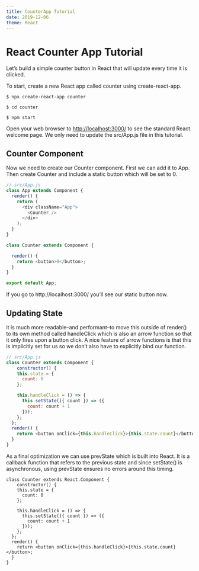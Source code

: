 ```yaml
---
title: CounterApp Tutorial
date: 2019-12-06
theme: React
---
```




# React Counter App Tutorial 


Let’s build a simple counter button in React that will update every time it is clicked.

To start, create a new React app called counter using create-react-app.

`$ npx create-react-app counter`

`$ cd counter`

`$ npm start`



Open your web browser to [http://localhost:3000/](http://localhost:3000/) to see the standard React welcome page. 
We only need to update the src/App.js file in this tutorial.

## Counter Component

Now we need to create our Counter component. First we can add it to App. 
Then create Counter and include a static button which will be set to 0.



```js
// src/App.js
class App extends Component {
  render() {
    return (
      <div className="App">
        <Counter />
      </div>
    );
  }
}

class Counter extends Component {

  render() {
    return <button>0</button>;
  }
}

export default App;
```

If you go to http://localhost:3000/ you’ll see our static button now.


## Updating State

it is much more readable–and performant–to move this outside of render() to its own method called handleClick 
which is also an arrow function so that it only fires upon a button click. 
A nice feature of arrow functions is that this is implicitly set for us so we don’t also have to explicitly bind our function.

```js
// src/App.js
class Counter extends Component {
    constructor() {
    this.state = {
      count: 0
    };

    this.handleClick = () => {
      this.setState(({ count }) => ({
        count: count + 1
      }));
    };
  };
  render() {
    return <button onClick={this.handleClick}>{this.state.count}</button>;
  }
}
```

As a final optimization we can use prevState which is built into React.
 It is a callback function that refers to the previous state and since setState()
  is asynchronous, using prevState ensures no errors around this timing.
  

```React live=true 
class Counter extends React.Component {
    constructor() {
    this.state = {
      count: 0
    };

    this.handleClick = () => {
      this.setState(({ count }) => ({
        count: count + 1
      }));
    };
  };
  render() {
    return <button onClick={this.handleClick}>{this.state.count}</button>;
  }
}
```

<br/><br/>


<PrevNextNav next="#" home="/tutorials/react/" prev="/tutorials/react/state" />